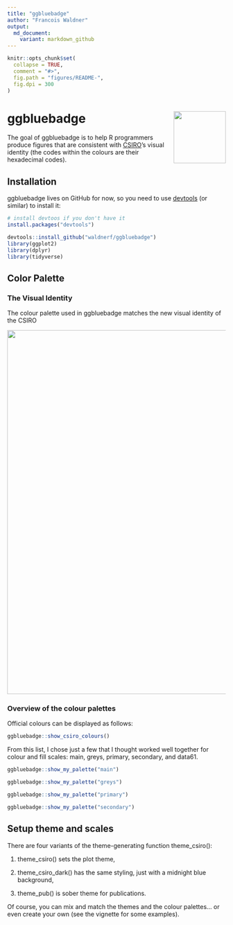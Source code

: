 ```yaml
---
title: "ggbluebadge"
author: "Francois Waldner"
output:
  md_document:
    variant: markdown_github
---
```


<!-- README.md is generated from README.Rmd. Please edit that file -->

```r
knitr::opts_chunk$set(
  collapse = TRUE,
  comment = "#>",
  fig.path = "figures/README-",
  fig.dpi = 300
)
```

# ggbluebadge <img src="man/figures/logo.png" align="right" width="120" />

<!-- badges: start -->
<!-- badges: end -->

The goal of ggbluebadge is to help R programmers produce figures that are consistent with [CSIRO](www.csiro.au)'s visual identity (the codes within the colours are their hexadecimal codes).

## Installation

ggbluebadge lives on GitHub for now, so you need to use [devtools](https://cran.r-project.org/web/packages/devtools/index.html) (or similar) to install it:

``` r
# install devtoos if you don't have it
install.packages("devtools")

devtools::install_github("waldnerf/ggbluebadge")
library(ggplot2)
library(dplyr)
library(tidyverse)
```

## Color Palette


### The Visual Identity
The colour palette used in ggbluebadge matches the new visual identity of the CSIRO



<img src="man/figures/ggbluebadge_intro.png" align="center" width="840" />




### Overview of the colour palettes

Official colours can be displayed as follows:

``` r
ggbluebadge::show_csiro_colours()
```



From this list, I chose just a few that I thought worked well together for colour and fill scales: main,  greys, primary, secondary, and data61.



``` r
ggbluebadge::show_my_palette("main")
```


``` r
ggbluebadge::show_my_palette("greys")
```

``` r
ggbluebadge::show_my_palette("primary")
```

``` r
ggbluebadge::show_my_palette("secondary")
```



## Setup theme and scales
There are four variants of the theme-generating function theme_csiro():



1. theme_csiro() sets the plot theme,

2. theme_csiro_dark() has the same styling, just with a midnight blue background,

3. theme_pub() is sober theme for publications.


Of course, you can mix and match the themes and the colour palettes... or even create your own (see the vignette for some examples).
